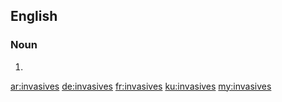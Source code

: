 ==English==

===Noun===
{{head|en|plural}}

# {{plural of|invasive|lang=en}}

[[ar:invasives]]
[[de:invasives]]
[[fr:invasives]]
[[ku:invasives]]
[[my:invasives]]